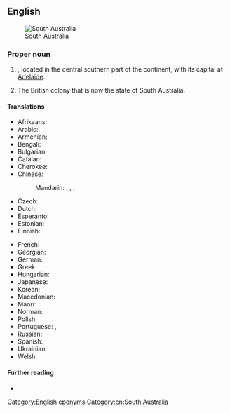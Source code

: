 ==English==
[[File:Whyalla location map in South Australia.PNG|thumb|South Australia]]

===Proper noun===
{{en-proper noun|head=[[south|South]] [[Australia]]}}

# {{place|en|One of the six <<states>> of <<c/Australia>>}}, located in the central southern part of the continent, with its capital at [[Adelaide]].
# {{lb|en|historical|till 1901}} The British colony that is now the state of South Australia.

====Translations====
{{trans-top|state of Australia}}
* Afrikaans: {{t|af|Suid-Australië}}
* Arabic: {{t|ar|جُنُوب أُسْتْرَالِيَا|f}}
* Armenian: {{t|hy|Հարավային Ավստրալիա|sc=Armn}}
* Bengali: {{t|bn|দক্ষিণ অস্ট্রেলিয়া}}
* Bulgarian: {{t|bg|Ю́жна Австра́лия|f}}
* Catalan: {{t|ca|Austràlia Meridional|f}}
* Cherokee: {{t|chr|ᎤᎦᏃᏮ ᎡᎳᏗᏜ}}
* Chinese:
*: Mandarin: {{t|cmn|南澳大利亞|sc=Hani}}, {{t|cmn|南澳大利亚|tr=Nán Àodàlìyà|sc=Hani}}, {{t|cmn|南澳洲|tr=Nán Àozhōu|sc=Hani}}, {{t+|cmn|南澳|tr=Nán Ào}}
* Czech: {{t|cs|Jižní Austrálie|f}}
* Dutch: {{t+|nl|Zuid-Australië}}
* Esperanto: {{t|eo|Suda Aŭstralio}}
* Estonian: {{t|et|Lõuna-Austraalia}}
* Finnish: {{t+|fi|Etelä-Australia}}
{{trans-mid}}
* French: {{t+|fr|Australie-Méridionale|f}}
* Georgian: {{t|ka|სამხრეთი ავსტრალია}}
* German: {{t|de|South Australia|n}}
* Greek: {{t|el|Νότια Αυστραλία|f}}
* Hungarian: {{t|hu|Dél-Ausztrália}}
* Japanese: {{t|ja|南オーストラリア|tr=Minami Ōsutoraria|sc=Jpan}}
* Korean: {{t|ko|^사우스-^오스트레일리아}}
* Macedonian: {{t|mk|Јужна Австралија|f}}
* Māori: {{t|mi|Ahitereiria ki te Tonga}}
* Norman: {{t|nrf|Australie Méridionale|f}}
* Polish: {{t|pl|Australia Południowa|f}}
* Portuguese: {{t|pt|Austrália do Sul|f}}, {{t|pt|Austrália Meridional|f}}
* Russian: {{t|ru|Ю́жная Австра́лия|f}}
* Spanish: {{t|es|Australia Meridional|f}}
* Ukrainian: {{t|uk|Півде́нна Австра́лія|f}}
* Welsh: {{t|cy|De Awstralia}}
{{trans-bottom}}

====Further reading====
* {{pedialite}}

[[Category:English eponyms]]
[[Category:en:South Australia]]